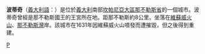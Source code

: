 {{Infobox CityIT |
  img_coa           =|
  official_name              = 波蒂奇<br/>Comune di Portici|
  mapx=40.49|mapy=14.20|
  name=波蒂奇|
  region            = [[坎帕尼亚大区|坎帕尼亚大区]] |
  province          = [[那不勒斯省|那不勒斯省]] |
  elevation_m          = 29|
  area_total_km2   = 4.52|
  population_as_of  = 2004年12月31日|
  population_total = 57,777|
  population_density_km2 = |
  timezone          = [[欧洲中部时间|CET]]、[[UTC|UTC]]+1 |
  coordinates       = {{coord|40|49|N|14|20|E}}|
    telephone         = 081|
  postalcode        = 80055、80052|
  gentilic          = |
    website           = [http://www.comune.portici.na.it/] |
}}
'''波蒂奇'''（[[義大利語|義大利語]]：'''{{lang|it|Portici}}'''）是位於[[義大利|義大利]]南部[[坎帕尼亞大區|坎帕尼亞大區]][[那不勒斯省|那不勒斯省]]的一個城市。波蒂奇曾經是那不勒斯國王的王宮所在地。距那不勒斯約8公里。坐落在[[維蘇威火山|維蘇威火山]]、[[那不勒斯灣|那不勒斯灣]]岸。該城市在1631年因維蘇威火山噴發而遭摧毀，但之後得到重建。

{{那不勒斯省市鎮}}

{{Authority control}}
{{DEFAULTSORT:Portici}}
[[Category:那不勒斯广域市市镇|P]]